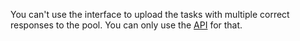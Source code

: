 <Cut title="How do I add multiple “known_solutions” to a file with a training task?">

You can't use the interface to upload the tasks with multiple correct responses to the pool. You can only use the [API](/docs/api/tasks) for that.

</Cut>
